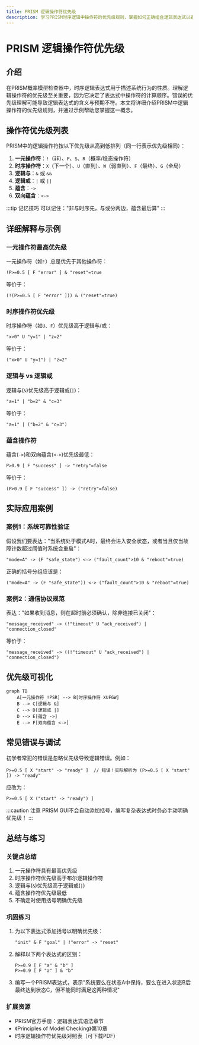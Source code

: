 ```yaml
---
title: PRISM 逻辑操作符优先级
description: 学习PRISM时序逻辑中操作符的优先级规则，掌握如何正确组合逻辑表达式以避免歧义。
---
```


# PRISM 逻辑操作符优先级

## 介绍

在PRISM概率模型检查器中，时序逻辑表达式用于描述系统行为的性质。理解逻辑操作符的优先级至关重要，因为它决定了表达式中操作符的计算顺序。错误的优先级理解可能导致逻辑表达式的含义与预期不符。本文将详细介绍PRISM中逻辑操作符的优先级规则，并通过示例帮助您掌握这一概念。

## 操作符优先级列表

PRISM中的逻辑操作符按以下优先级从高到低排列（同一行表示优先级相同）：

1. **一元操作符**：`!`（非）、`P`、`S`、`R`（概率/稳态操作符）
2. **时序操作符**：`X`（下一个）、`U`（直到）、`W`（弱直到）、`F`（最终）、`G`（全局）
3. **逻辑与**：`&` 或 `&&`
4. **逻辑或**：`|` 或 `||`
5. **蕴含**：`->`
6. **双向蕴含**：`<->`

:::tip 记忆技巧
可以记住："非与时序先，与或分两边，蕴含最后算"
:::

## 详细解释与示例

### 一元操作符最高优先级

一元操作符（如`!`）总是优先于其他操作符：

```prism
!P>=0.5 [ F "error" ] & "reset"=true
```
等价于：
```prism
(!(P>=0.5 [ F "error" ])) & ("reset"=true)
```

### 时序操作符优先级

时序操作符（如`U`、`F`）优先级高于逻辑与/或：

```prism
"x>0" U "y=1" | "z=2"
```
等价于：
```prism
("x>0" U "y=1") | "z=2"
```

### 逻辑与 vs 逻辑或

逻辑与(`&`)优先级高于逻辑或(`|`)：

```prism
"a=1" | "b=2" & "c=3"
```
等价于：
```prism
"a=1" | ("b=2" & "c=3")
```

### 蕴含操作符

蕴含(`->`)和双向蕴含(`<->`)优先级最低：

```prism
P>0.9 [ F "success" ] -> "retry"=false
```
等价于：
```prism
(P>0.9 [ F "success" ]) -> ("retry"=false)
```

## 实际应用案例

### 案例1：系统可靠性验证

假设我们要表达："当系统处于模式A时，最终会进入安全状态，或者当且仅当故障计数超过阈值时系统会重启"：

```prism
"mode=A" -> (F "safe_state") <-> ("fault_count">10 & "reboot"=true)
```

正确的括号分组应该是：
```prism
("mode=A" -> (F "safe_state")) <-> ("fault_count">10 & "reboot"=true)
```

### 案例2：通信协议规范

表达："如果收到消息，则在超时前必须确认，除非连接已关闭"：

```prism
"message_received" -> (!"timeout" U "ack_received") | "connection_closed"
```

等价于：
```prism
"message_received" -> ((!"timeout" U "ack_received") | "connection_closed")
```

## 优先级可视化

```mermaid
graph TD
    A[一元操作符 !PSR] --> B[时序操作符 XUFGW]
    B --> C[逻辑与 &]
    C --> D[逻辑或 |]
    D --> E[蕴含 ->]
    E --> F[双向蕴含 <->]
```

## 常见错误与调试

初学者常犯的错误是忽略优先级导致逻辑错误。例如：

```prism
P>=0.5 [ X "start" -> "ready" ]  // 错误！实际解析为 (P>=0.5 [ X "start" ]) -> "ready"
```

应改为：
```prism
P>=0.5 [ X ("start" -> "ready") ]
```

:::caution 注意
PRISM GUI不会自动添加括号，编写复杂表达式时务必手动明确优先级！
:::

## 总结与练习

### 关键点总结
1. 一元操作符具有最高优先级
2. 时序操作符优先级高于布尔逻辑操作符
3. 逻辑与(`&`)优先级高于逻辑或(`|`)
4. 蕴含操作符优先级最低
5. 不确定时使用括号明确优先级

### 巩固练习
1. 为以下表达式添加括号以明确优先级：
   ```prism
   "init" & F "goal" | !"error" -> "reset"
   ```
2. 解释以下两个表达式的区别：
   ```prism
   P>=0.9 [ F "a" & "b" ]
   P>=0.9 [ F "a" ] & "b"
   ```
3. 编写一个PRISM表达式，表示"系统要么在状态A中保持，要么在进入状态B后最终达到状态C，但不能同时满足这两种情况"

### 扩展资源
- PRISM官方手册：逻辑表达式语法章节
- 《Principles of Model Checking》第10章
- 时序逻辑操作符优先级对照表（可下载PDF）